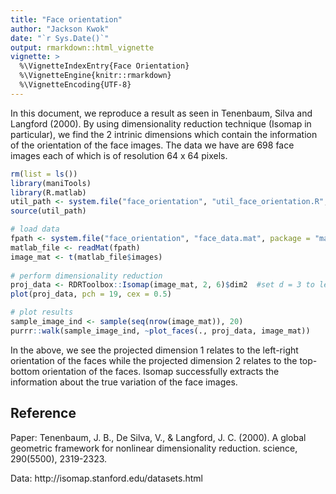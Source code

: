 ```yaml
---
title: "Face orientation"
author: "Jackson Kwok"
date: "`r Sys.Date()`"
output: rmarkdown::html_vignette
vignette: >
  %\VignetteIndexEntry{Face Orientation}
  %\VignetteEngine{knitr::rmarkdown}
  %\VignetteEncoding{UTF-8}
---
```


In this document, we reproduce a result as seen in Tenenbaum, Silva and Langford (2000). 
By using dimensionality reduction technique (Isomap in particular), we find the 2 intrinic dimensions which contain the information of the orientation of the face images. The data we have are 698 face images each of which is of resolution 64 x 64 pixels. 

```r
rm(list = ls())
library(maniTools)
library(R.matlab)
util_path <- system.file("face_orientation", "util_face_orientation.R", package = "maniTools")
source(util_path)

# load data
fpath <- system.file("face_orientation", "face_data.mat", package = "maniTools")
matlab_file <- readMat(fpath)
image_mat <- t(matlab_file$images)
 
# perform dimensionality reduction
proj_data <- RDRToolbox::Isomap(image_mat, 2, 6)$dim2  #set d = 3 to learn lighting directions.
plot(proj_data, pch = 19, cex = 0.5)

# plot results
sample_image_ind <- sample(seq(nrow(image_mat)), 20)
purrr::walk(sample_image_ind, ~plot_faces(., proj_data, image_mat))
```
In the above, we see the projected dimension 1 relates to the left-right orientation of the faces while the projected dimension 2 relates to the top-bottom orientation of the faces. Isomap successfully extracts the information about the true variation of the face images.

## Reference
Paper: Tenenbaum, J. B., De Silva, V., & Langford, J. C. (2000). A global geometric framework for nonlinear dimensionality reduction. science, 290(5500), 2319-2323.

Data: http://isomap.stanford.edu/datasets.html
